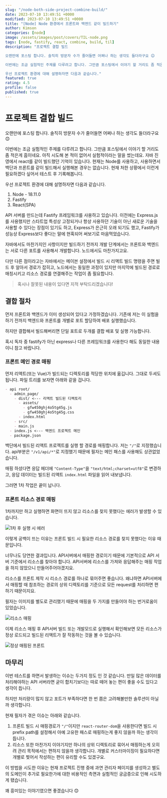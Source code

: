 ```yaml
---
slug: "/node-both-side-project-combine-build/"
date: 2023-07-10 13:49:51 +0000
modified: 2023-07-10 13:49:51 +0000
title: "[Node] Node 환경에서 프론트와 백엔드 같이 빌드하기"
author: Kimson
categories: [node]
image: /assets/images/post/covers/TIL-node.png
tags: [node, fastify, react, combine, build, til]
description: "프로젝트 결합 빌드

오랜만에 포스팅 합니다. 솔직히 방문자 수가 줄어들면 어쩌나 하는 생각도 들더라구요 😊

이번에는 조금 실험적인 주제를 다루려고 합니다. 그만큼 포스팅에서 이야기 할 거리도 좀 적은게 흠이네요. 아직 시도해 본 적이 없어서 실험적이라는 말을 썼는데요. 자바 진영에서 react를 같이 빌드했던 기억이 있습니다. 현재는 Node를 사용하고, 사용하면서 백단과 프론트를 같이 빌드해서 실행해본 경우는 없습니다. 현재 처한 상황에서 이런게 필요하겠다 싶어서 테스트 후 기록해봅니다.

우선 프로젝트 환경에 대해 설명하자면 다음과 같습니다."
featured: true
rating: 4.5
profile: false
published: true
---
```


# 프로젝트 결합 빌드

오랜만에 포스팅 합니다. 솔직히 방문자 수가 줄어들면 어쩌나 하는 생각도 들더라구요 😊

이번에는 조금 실험적인 주제를 다루려고 합니다. 그만큼 포스팅에서 이야기 할 거리도 좀 적은게 흠이네요. 아직 시도해 본 적이 없어서 실험적이라는 말을 썼는데요. 자바 진영에서 react를 같이 빌드했던 기억이 있습니다. 현재는 Node를 사용하고, 사용하면서 백단과 프론트를 같이 빌드해서 실행해본 경우는 없습니다. 현재 처한 상황에서 이런게 필요하겠다 싶어서 테스트 후 기록해봅니다.

우선 프로젝트 환경에 대해 설명하자면 다음과 같습니다.

1. Node - 18.11.0
2. Fastify
3. React(SPA)

API 서버를 만드는데 Fastify 프레임워크를 사용하고 있습니다. 이전에는 Express.js를 사용했지만 스타트업 특성상 고정되거나 항상 사용하던 기술이 아닌 새로운 기술을 사용할 수 있다는 장점이 있기도 하고, Express가 은근히 오래 되기도 했고, Fastify가 성능상 Express보다 좋다는 말에 현혹되어 써보기로 마음먹었습니다.

자바에서도 마찬가지인 사항이지만 빌드하기 전까지 개발 단계에서는 프론트와 백엔드는 서로 다른 포트를 사용해서 개발합니다. 노드에서도 마찬가지고요.

다만 다른 점이라고는 자바에서는 메이븐 설정에서 빌드 시 리액트 빌드 명령을 주면 빌드 후 알아서 경로가 잡히고, 노드에서는 동일한 과정이 있지만 마지막에 빌드된 경로로 매칭시키고 리소스 경로를 연결해주는 작업이 좀 필요합니다.

> 혹시나 잘못된 내용이 있다면 지적 부탁드리겠습니다!

## 결합 절차

먼저 프론트와 백엔드가 이미 생성되어 있다고 가정하겠습니다. 기존에 저는 이 실험을 하기 전까지 백엔드와 프론트를 개별로 포트 할당하여 배포 실행했습니다.

하지만 결합해서 빌드해버리면 단일 포트로 두개를 결합 배포 및 실행 가능합니다.

혹시 독자 중 fastify가 아닌 express나 다른 프레임워크를 사용한다 해도 동일한 내용이니 참고 바랍니다.

### 프론트 메인 경로 매핑

먼저 리액트(또는 Vue)가 빌드되는 디렉토리를 적당한 위치에 옮깁니다. 그대로 두셔도 됩니다. 파일 트리를 보자면 아래와 같을 겁니다.

```md
- api root/
  - admin_page/
    - dist/ <--- 리액트 빌드된 디렉토리
      - assets/
        - gfw450ghj4o5tg45g.js
        - gfw450ghj4o5tg45g.css
      - index.html
    - src/
    - main.js
  - index.js <--- 백엔드 프로젝트 메인
  - package.json
```

백단에서 빌드된 리액트 프로젝트를 실행 할 경로를 매핑합니다. 저는 `"/"`로 지정했습니다. api부분은 `"/v1/api/*"`로 지정했기 때문에 필자는 메인 패스를 사용해도 상관없었습니다.

매핑 하셨다면 응답 헤더에 `"Content-Type"`을 `"text/html;charset=utf8"`로 변경하고, 응답 데이터는 빌드된 리액트 `index.html` 파일을 읽어 내보냅니다.

그러면 1차 작업은 끝이 납니다.

### 프론트 리소스 경로 매핑

1차까지만 하고 실행하면 화면이 뜨지 않고 리소스를 찾지 못했다는 에러가 발생할 수 있습니다.

![1차 후 실행 시 에러](https://github.com/kkn1125/kkn1125.github.io/assets/113876485/f72ff33e-72e5-4569-8084-f8c410640059)

이렇게 공백이 뜨는 이유는 프론트 빌드 시 필요한 리소스 경로를 찾지 못했다는 이유 때문입니다.

너무나도 당연한 결과입니다. API서버에서 매핑한 경로이기 때문에 기본적으로 API 서버 기준에서 리소스를 찾아야 합니다. API서버에 리소스를 가져와 응답해주는 매핑 작업을 하지 않았으니 만들어주어야겠지요.

리소스를 프론트 제작 시 리소스 경로를 하나로 묶어주면 좋습니다. 왜냐하면 API서버에서 매핑할 때 참조하는 경로의 상위 디렉토리를 기준으로 모든 request를 처리하면 편하기 때문이지요.

필자는 이미지를 별도로 관리했기 때문에 매핑을 두 가지를 만들어야 하는 번거로움이 있었습니다.

![리소스 매핑](https://github.com/kkn1125/kkn1125.github.io/assets/113876485/197a2d9e-5a54-4240-9489-70eaf0578a2a)

이제 리소스 매핑 후 API서버 빌드 또는 개발모드로 실행해서 확인해보면 모든 리소스가 정상 로드되고 빌드된 리액트가 잘 작동하는 것을 볼 수 있습니다.

![정상 매핑된 프론트](https://github.com/kkn1125/kkn1125.github.io/assets/113876485/a211adf7-cefa-4c69-90ba-9e8fff88014a)

## 마무리

이번 테스트를 하면서 발생하는 이슈는 두가지 정도 인 것 같습니다. 만일 많은 데이터를 처리해야하는 API 서버라면 굳이 합치기보다는 따로 떼어 놓는 편이 좋을 수도 있다고 생각이 듭니다.

하지만 처리량이 많지 않고 포트가 부족하다면 한 번 쯤은 고려해볼만한 솔루션이 아닐까 생각합니다.

현재 필자가 겪은 이슈는 아래와 같습니다.

1. 프론트 빌드 시 매핑경로가 `"/"`이지만 `react-router-dom`을 사용한다면 빌드 시 prefix path를 설정해서 아예 고유한 패스로 매핑하는게 좋지 않을까 하는 생각이 듭니다.
2. 리소스 또한 마찬가지 이야기지만 하나의 상위 디렉토리로 묶어서 매핑하는게 오히려 관리 목적에서는 편하지 않을까 생각합니다. 개별로 커스터마이징이 필요하다면 개별로 찢어서 작성하는 편이 유리할 수도 있겠구요.

이 방법을 시도한 이유는 현재 프로젝트 진행 중에 과연 관리자 페이지를 생성하고 별도의 도메인이 추가로 필요한가에 대한 비용적인 측면과 실험적인 궁금증으로 인해 시도하게 됐습니다.

꽤 흥미있는 이야기였으면 좋겠습니다 😊
